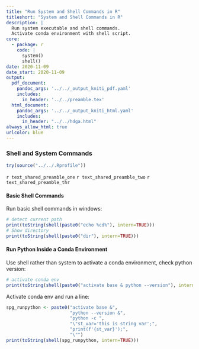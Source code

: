 ```yaml
---
title: "Run System and Shell Commands in R"
titleshort: "System and Shell Commands in R"
description: |
  Run system executable and shell commands.
  Activate conda environment with shell script.
core:
  - package: r
    code: |
      system()
      shell()
date: 2020-11-09
date_start: 2020-11-09
output:
  pdf_document:
    pandoc_args: '../../_output_kniti_pdf.yaml'
    includes:
      in_header: '../../preamble.tex'
  html_document:
    pandoc_args: '../../_output_kniti_html.yaml'
    includes:
      in_header: "../../hdga.html"
always_allow_html: true
urlcolor: blue
---
```


### Shell and System Commands

```r
try(source("../../.Rprofile"))
```

`r text_shared_preamble_one`
`r text_shared_preamble_two`
`r text_shared_preamble_thr`


#### Basic Shell Commands

Run basic shell commands in windows:

```r
# detect current path
print(toString(shell(paste0("echo %cd%"), intern=TRUE)))
# Show directory
print(toString(shell(paste0("dir"), intern=TRUE)))
```

#### Run Python Inside a Conda Environment

Use shell rather than system to activate a conda environment, check python version:

```r
# activate conda env
print(toString(shell(paste0("activate base & python --version"), intern=TRUE)))
```

Activate conda env and run a line:

```r
spg_runpython <- paste0("activate base &",
                        "python --version &",
                        "python -c ",
                        "\"st_var='this is string var';",
                        "print(f'{st_var}');",
                        "\"")
print(toString(shell(spg_runpython, intern=TRUE)))
```
